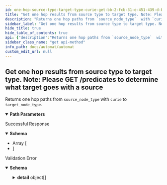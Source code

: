 ```yaml
---
id: one-hop-source-type-target-type-curie-get-bb-2-fcb-31-e-451-439-d-bf-81-b-2-ca-838988-ea
title: "Get one hop results from source type to target type. Note: Please GET /predicates to determine what target goes with a source"
description: "Returns one hop paths from `source_node_type`  with `curie` to `target_node_type`."
sidebar_label: "Get one hop results from source type to target type. Note: Please GET /predicates to determine what target goes with a source"
hide_title: true
hide_table_of_contents: true
api: {"description":"Returns one hop paths from `source_node_type`  with `curie` to `target_node_type`.","operationId":"one_hop__source_type___target_type___curie__get-bb2fcb31-e451-439d-bf81-b2ca838988ea","parameters":[{"required":true,"schema":{"title":"Source Type","type":"string"},"name":"source_type","in":"path"},{"required":true,"schema":{"title":"Target Type","type":"string"},"name":"target_type","in":"path"},{"required":true,"schema":{"title":"Curie","type":"string"},"name":"curie","in":"path"}],"responses":{"200":{"description":"Successful Response","content":{"application/json":{"schema":{"title":"Response One Hop  Source Type   Target Type   Curie  Get","type":"array","items":{}}}}},"422":{"description":"Validation Error","content":{"application/json":{"schema":{"title":"HTTPValidationError","type":"object","properties":{"detail":{"title":"Detail","type":"array","items":{"title":"ValidationError","required":["loc","msg","type"],"type":"object","properties":{"loc":{"title":"Location","type":"array","items":{"anyOf":[{"type":"string"},{"type":"integer"}]}},"msg":{"title":"Message","type":"string"},"type":{"title":"Error Type","type":"string"}}}}}}}}}},"tags":["icees-kg"],"method":"get","path":"/icees-kg/{source_type}/{target_type}/{curie}","servers":[{"url":"https://automat.renci.org"}],"info":{"title":"Automat","version":"2.0","termsOfService":"http://loading"},"postman":{"name":"Get one hop results from source type to target type. Note: Please GET /predicates to determine what target goes with a source","description":{"content":"Returns one hop paths from `source_node_type`  with `curie` to `target_node_type`.","type":"text/plain"},"url":{"path":["icees-kg",":source_type",":target_type",":curie"],"host":["{{baseUrl}}"],"query":[],"variable":[{"disabled":false,"description":{"content":"(Required) ","type":"text/plain"},"type":"any","value":"","key":"source_type"},{"disabled":false,"description":{"content":"(Required) ","type":"text/plain"},"type":"any","value":"","key":"target_type"},{"disabled":false,"description":{"content":"(Required) ","type":"text/plain"},"type":"any","value":"","key":"curie"}]},"header":[{"key":"Accept","value":"application/json"}],"method":"GET"}}
sidebar_class_name: "get api-method"
info_path: docs/automat/automat
custom_edit_url: null
---
```



## Get one hop results from source type to target type. Note: Please GET /predicates to determine what target goes with a source



Returns one hop paths from `source_node_type`  with `curie` to `target_node_type`.

<details style={{"marginBottom":"1rem"}} data-collapsed={false} open={true}><summary style={{}}><strong>Path Parameters</strong></summary><div><ul><ParamsItem className={"paramsItem"} param={{"required":true,"schema":{"title":"Source Type","type":"string"},"name":"source_type","in":"path"}}></ParamsItem><ParamsItem className={"paramsItem"} param={{"required":true,"schema":{"title":"Target Type","type":"string"},"name":"target_type","in":"path"}}></ParamsItem><ParamsItem className={"paramsItem"} param={{"required":true,"schema":{"title":"Curie","type":"string"},"name":"curie","in":"path"}}></ParamsItem></ul></div></details><div><ApiTabs><TabItem label={"200"} value={"200"}><div>

Successful Response

</div><div><MimeTabs schemaType={"response"}><TabItem label={"application/json"} value={"application/json"}><SchemaTabs><TabItem label={"Schema"} value={"Schema"}><details style={{}} data-collapsed={false} open={true}><summary style={{"textAlign":"left"}}><strong>Schema</strong></summary><div style={{"textAlign":"left","marginLeft":"1rem"}}></div><ul style={{"marginLeft":"1rem"}}><li><div style={{"fontSize":"var(--ifm-code-font-size)","opacity":"0.6","marginLeft":"-.5rem","paddingBottom":".5rem"}}>Array [</div></li><li><div style={{"fontSize":"var(--ifm-code-font-size)","opacity":"0.6","marginLeft":"-.5rem"}}>]</div></li></ul></details></TabItem><TabItem label={"Example (from schema)"} value={"Example (from schema)"}><ResponseSamples responseExample={"[\n  null\n]"} language={"json"}></ResponseSamples></TabItem></SchemaTabs></TabItem></MimeTabs></div></TabItem><TabItem label={"422"} value={"422"}><div>

Validation Error

</div><div><MimeTabs schemaType={"response"}><TabItem label={"application/json"} value={"application/json"}><SchemaTabs><TabItem label={"Schema"} value={"Schema"}><details style={{}} data-collapsed={false} open={true}><summary style={{"textAlign":"left"}}><strong>Schema</strong></summary><div style={{"textAlign":"left","marginLeft":"1rem"}}></div><ul style={{"marginLeft":"1rem"}}><SchemaItem collapsible={true} className={"schemaItem"}><details style={{}}><summary style={{}}><strong>detail</strong><span style={{"opacity":"0.6"}}> object[]</span></summary><div style={{"marginLeft":"1rem"}}><li><div style={{"fontSize":"var(--ifm-code-font-size)","opacity":"0.6","marginLeft":"-.5rem","paddingBottom":".5rem"}}>Array [</div></li><SchemaItem collapsible={true} className={"schemaItem"}><details style={{}}><summary style={{}}><strong>loc</strong><span style={{"opacity":"0.6"}}> object[]</span><strong style={{"fontSize":"var(--ifm-code-font-size)","color":"var(--openapi-required)"}}> required</strong></summary><div style={{"marginLeft":"1rem"}}><li><div style={{"fontSize":"var(--ifm-code-font-size)","opacity":"0.6","marginLeft":"-.5rem","paddingBottom":".5rem"}}>Array [</div></li><li><span className={"badge badge--info"}>anyOf</span><SchemaTabs><TabItem label={"MOD1"} value={"0-item-properties"}><li><div><strong>string</strong></div></li></TabItem><TabItem label={"MOD2"} value={"1-item-properties"}><li><div><strong>integer</strong></div></li></TabItem></SchemaTabs></li><li><div style={{"fontSize":"var(--ifm-code-font-size)","opacity":"0.6","marginLeft":"-.5rem"}}>]</div></li></div></details></SchemaItem><SchemaItem collapsible={false} name={"msg"} required={false} schemaName={"Message"} qualifierMessage={undefined} schema={{"title":"Message","type":"string"}}></SchemaItem><SchemaItem collapsible={false} name={"type"} required={false} schemaName={"Error Type"} qualifierMessage={undefined} schema={{"title":"Error Type","type":"string"}}></SchemaItem><li><div style={{"fontSize":"var(--ifm-code-font-size)","opacity":"0.6","marginLeft":"-.5rem"}}>]</div></li></div></details></SchemaItem></ul></details></TabItem><TabItem label={"Example (from schema)"} value={"Example (from schema)"}><ResponseSamples responseExample={"{\n  \"detail\": [\n    {\n      \"loc\": [\n        \"string\",\n        0\n      ],\n      \"msg\": \"string\",\n      \"type\": \"string\"\n    }\n  ]\n}"} language={"json"}></ResponseSamples></TabItem></SchemaTabs></TabItem></MimeTabs></div></TabItem></ApiTabs></div>
      